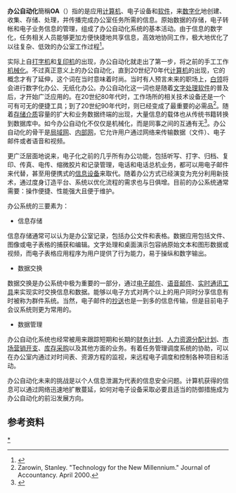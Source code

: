 {{NoteTA|G1=IT}}
'''办公自动化'''簡稱'''OA'''（{{lang-en|'''O'''ffice '''A'''utomation}}）指的是应用[[计算机|计算机]]、电子设备和[[软件|软件]]，来[[数字化|数字化]]地创建、收集、存储、处理，并传播完成办公室任务所需的信息。原始数据的存储，电子转帐和电子业务信息的管理，组成了办公自动化系统的基本活动。由于信息的数字化，任务相关人员能够更加方便快捷地共享信息，高效地协同工作，极大地优化了以往复杂、低效的办公室工作过程<ref>{{cite web|language=zh-hans|url=http://tech.sina.com.cn/it/2004-08-19/1139408191.shtml|title=IT业界名词解释：办公自动化|publisher=新浪科技|date=2004-08-19|accessdate=2013-08-28|archive-date=2011-07-28|archive-url=https://web.archive.org/web/20110728183027/http://tech.sina.com.cn/it/2004-08-19/1139408191.shtml|dead-url=no}}</ref>。

实际上自[[打字机|打字机]]和[[复印机|复印机]]的出现，办公自动化就走出了第一步，将之前的手工工作[[机械化|机械化]]。不过真正意义上的办公自动化，直到20世纪70年代[[计算机|计算机]]的出现，它的概念才有了延伸，这个词在当时意味着时尚。当时有人预言未来的职场上，[[白领|白领]]将会进行数字化办公、无纸化办公。办公自动化这一词也是随着[[文字处理软件|文字处理软件]]的普及后，才开始广泛应用的。在20世纪80年代时，工作场所的相关技术设备还是一个可有可无的便捷工具；到了20世纪90年代时，则已经变成了最重要的必需品<ref>Zarowin, Stanley. "Technology for the New Millennium." Journal of Accountancy. April 2000.</ref>。随着[[存储介质|存储介质]]容量的扩大和业务数据终端的出现，大量信息的载体也从传统书籍转换到数据库中。如今办公自动化不仅仅是机械化，而是同事之间的互通有无<ref>{{cite web|language=en|url=http://www.inc.com/encyclopedia/office-automation.html|title=Office Automation|publisher=Inc.com|accessdate=2013-08-28|archive-date=2013-09-18|archive-url=https://web.archive.org/web/20130918113220/http://www.inc.com/encyclopedia/office-automation.html|dead-url=no}}</ref>。办公自动化的骨干是[[局域网|局域网]]、[[内部网|内部网]]，它允许用户通过网络来传输数据（文件）、电子邮件或者语音和视频。

更广泛层面地说来，电子化之前的几乎所有办公功能，包括听写、打字、归档、复印、传真、电传、缩微胶片和记录管理，电话和电话总机业务，都可以用电子邮件来代替，甚至用便携式的[[信息设备|信息设备]]来取代。随着办公方式已经演变为充分利用新技术，通过度身订造平台、系统以优化流程的需求也与日俱增。目前的办公系统通常需要：操作便捷、性能强大且便于维护。

办公系统的三要素为：
*信息存储
信息存储通常可以认为是办公室记录，包括办公文件和表格。数据应用包括文件、图像或电子表格的捕获和编辑。文字处理和桌面演示包容纳原始文本和图形数据或视频，而电子表格应用程序为用户提供了行为能力，易于操纵和数字输出。
*数据交换
数据交换是办公系统中极为重要的一部分，通过[[电子邮件|电子邮件]]、[[语音邮件|语音邮件]]、[[实时通讯工具|实时通讯工具]]来实现实时交换信息和数据。能够以电子方式对两个以上的用户同时分享信息有时被称为群件系统。当然，电子邮件的[[抄送|抄送]]也是一到多的信息传输，但是目前电子会议系统则更为常用的。
*数据管理
办公自动化系统也经常被用来跟踪短期和长期的[[财务管理|财务计划]]、[[人力资源管理|人力资源分配计划]]、[[成本管理|市场营销开支]]、[[生产管理|库存采购]]以及其他方面的业务。有着任务管理调度系统的协助，可以在办公室内通过对时间表、资源方程的监视，来远程电子调度和控制各种项目和活动。

办公自动化未来的挑战是以个人信息泄漏为代表的信息安全问题。计算机获得的信息可以通过网络迅速地扩散蔓延，如何对电子设备采取必要且适当的防御措施成为办公自动化的前沿发展方向。

== 参考资料 ==
{{reflist}}

[[Category:办公设备|*]]